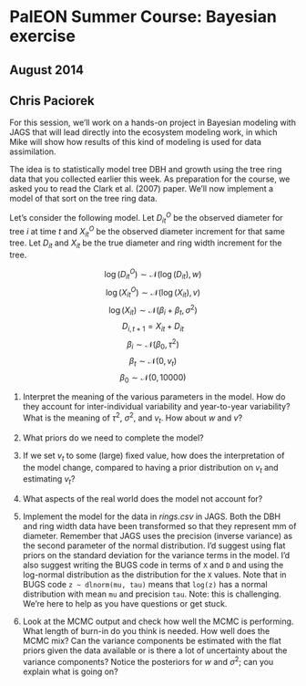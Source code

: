 # PalEON Summer Course: Bayesian exercise
## August 2014
## Chris Paciorek

For this session, we'll work on a hands-on project in Bayesian modeling with JAGS that will lead directly into the ecosystem modeling work, in which Mike will show how results of this kind of modeling is used for data assimilation.

The idea is to statistically model tree DBH and growth using the tree ring data that you collected earlier this week.  As preparation for the course, we asked you to read the Clark et al. (2007) paper. We'll now implement a model of that sort on the tree ring data. 

Let's consider the following model. Let $D_{it}^O$ be the observed diameter for tree $i$ at time $t$ and $X_{it}^O$ be the observed diameter increment for that same tree. Let $D_{it}$ and $X_{it}$ be the true diameter and ring width increment for the tree. 

$$
\log(D_{it}^O) \sim \mathcal{N}(\log(D_{it}), w)
$$
$$
\log(X_{it}^O) \sim \mathcal{N}(\log(X_{it}), v)
$$
$$
\log(X_{it}) \sim \mathcal{N}( \beta_i + \beta_t, \sigma^2)
$$
$$
D_{i,t+1} = X_{it} + D_{it}
$$
$$
\beta_i \sim \mathcal{N}(\beta_0, \tau^2)
$$
$$
\beta_t \sim \mathcal{N}(0, v_t)
$$
$$
\beta_0 \sim \mathcal{N}(0, 10000)  
$$

1. Interpret the meaning of the various parameters in the model. How do they account for inter-individual variability and year-to-year variability? What is the meaning of $\tau^2$, $\sigma^2$, and $v_t$. How about $w$ and $v$?

2. What priors do we need to complete the model?

3. If we set $v_t$ to some (large) fixed value, how does the interpretation of the model change, compared to having a prior distribution on $v_t$ and estimating $v_t$?

4. What aspects of the real world does the model not account for?

5. Implement the model for the data in *rings.csv* in JAGS. Both the DBH and ring width data have been transformed so that they represent mm of diameter. Remember that JAGS uses the precision (inverse variance) as the second parameter of the normal distribution.  I'd suggest using flat priors on the standard deviation for the variance terms in the model. I'd also suggest writing the BUGS code in terms of `X` and `D` and using the log-normal distribution as the distribution for the `X` values. Note that in BUGS code `z ~ dlnorm(mu, tau)` means that `log(z)` has a normal distribution with mean `mu` and precision `tau`. Note: this is challenging. We're here to help as you have questions or get stuck.

6. Look at the MCMC output and check how well the MCMC is performing. What length of burn-in do you think is needed. How well does the MCMC mix?  Can the variance components be estimated with the flat priors given the data available or is there a lot of uncertainty about the variance components? Notice the posteriors for $w$ and $\sigma^2$; can you explain what is going on?
